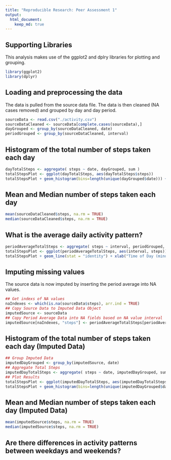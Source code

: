 ```yaml
---
title: "Reproducible Research: Peer Assessment 1"
output: 
  html_document:
    keep_md: true
---
```


## Supporting Libraries

This analysis makes use of the ggplot2 and dplry libraries for plotting and grouping.
```r
library(ggplot2)
library(dplyr)
```
## Loading and preprocessing the data

The data is pulled from the source data file. The data is then cleaned (NA cases removed) and grouped by day and day period.

```r
sourceData <- read.csv("./activity.csv")
sourceDataCleaned <- sourceData[complete.cases(sourceData),]
dayGrouped <- group_by(sourceDataCleaned, date)
periodGrouped <- group_by(sourceDataCleaned, interval)
```
## Histogram of the total number of steps taken each day
```r
dayTotalSteps <- aggregate( steps ~ date, dayGrouped, sum )
totalStepsPlot <- ggplot(dayTotalSteps, aes(dayTotalSteps$steps)) 
totalStepsPlot + geom_histogram(bins=length(unique(dayGrouped$date))) + xlab("Number of Steps") + ylab("Frequency")
```

## Mean and Median number of steps taken each day
```r
mean(sourceDataCleaned$steps, na.rm = TRUE)
median(sourceDataCleaned$steps, na.rm = TRUE)
```


## What is the average daily activity pattern?
```r
periodAverageTotalSteps <- aggregate( steps ~ interval, periodGrouped, mean )
totalStepsPlot <- ggplot(periodAverageTotalSteps, aes(interval, steps)) 
totalStepsPlot + geom_line(stat = "identity") + xlab("Time of Day (minutes)") + ylab("Average Number of Steps")
```


## Imputing missing values

The source data is now imputed by inserting the period average into NA values.

```r
## Get indexs of NA values
naIndexes <- which(is.na(sourceData$steps), arr.ind = TRUE)
## Copy Source Data to Imputed Data Object
imputedSource <- sourceData
## Copy Period Average Data into NA fields based on NA value interval
imputedSource[naIndexes, "steps"] <- periodAverageTotalSteps[periodAverageTotalSteps$interval == imputedSource[naIndexes, "interval"], "steps"]
```

## Histogram of the total number of steps taken each day (Imputed Data)
```r
## Group Imputed Data
imputedDayGrouped <- group_by(imputedSource, date)
## Aggregate Total Steps
imputedDayTotalSteps <- aggregate( steps ~ date, imputedDayGrouped, sum )
## Plot Results
totalStepsPlot <- ggplot(imputedDayTotalSteps, aes(imputedDayTotalSteps$steps)) 
totalStepsPlot + geom_histogram(bins=length(unique(imputedDayGrouped$date))) + xlab("Number of Steps (Imputed)") + ylab("Frequency")
```

## Mean and Median number of steps taken each day (Imputed Data)
```r
mean(imputedSource$steps, na.rm = TRUE)
median(imputedSource$steps, na.rm = TRUE)
```

## Are there differences in activity patterns between weekdays and weekends?
